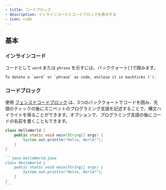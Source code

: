 ```yaml
---
- title: コードブロック
- description: インラインコードとコードブロックを表示する
- icon: code
---
```


## 基本

### インラインコード

コードとして `word` または `phrase` を示すには、バッククォート(\`)で囲みます。

```
To denote a `word` or `phrase` as code, enclose it in backticks (`).
```

### コードブロック

使用 [フェンスドコードブロック](https://www.markdownguide.org/extended-syntax/#fenced-code-blocks) は、3つのバッククォートでコードを囲み、先頭のティックの後にスニペットのプログラミング言語を記述することで、構文ハイライトを得ることができます。オプションで、プログラミング言語の後にコードの名前を書くこともできます。

```java HelloWorld.java
class HelloWorld {
    public static void main(String[] args) {
        System.out.println("Hello, World!");
    }
}
```

````md
```java HelloWorld.java
class HelloWorld {
    public static void main(String[] args) {
        System.out.println("Hello, World!");
    }
}
```
````
